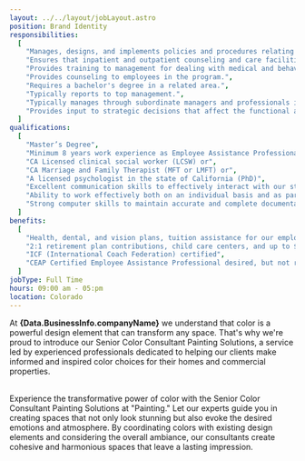 ```yaml
---
layout: ../../layout/jobLayout.astro
position: Brand Identity
responsibilities:
  [
    "Manages, designs, and implements policies and procedures relating to a company's Employee Assistance Program (EAP)",
    "Ensures that inpatient and outpatient counseling and care facilities meet company standards.",
    "Provides training to management for dealing with medical and behavioral problems.",
    "Provides counseling to employees in the program.",
    "Requires a bachelor's degree in a related area.",
    "Typically reports to top management.",
    "Typically manages through subordinate managers and professionals in larger groups of moderate complexity.",
    "Provides input to strategic decisions that affect the functional area of responsibility.",
  ]
qualifications:
  [
    "Master’s Degree",
    "Minimum 8 years work experience as Employee Assistance Professional",
    "CA Licensed clinical social worker (LCSW) or",
    "CA Marriage and Family Therapist (MFT or LMFT) or",
    "A licensed psychologist in the state of California (PhD)",
    "Excellent communication skills to effectively interact with our staff and faculty",
    "Ability to work effectively both on an individual basis and as part of a team",
    "Strong computer skills to maintain accurate and complete documentation",
  ]
benefits:
  [
    "Health, dental, and vision plans, tuition assistance for our employees and their families, paid time off, flexible spending accounts.",
    "2:1 retirement plan contributions, child care centers, and up to $50,000 housing subsidy",
    "ICF (International Coach Federation) certified",
    "CEAP Certified Employee Assistance Professional desired, but not required.",
  ]
jobType: Full Time
hours: 09:00 am - 05:pm
location: Colorado
---
```



At <b>{Data.BusinessInfo.companyName}</b> we understand that color is a powerful design element that can transform any space. That's why we're proud to introduce our Senior Color Consultant Painting Solutions, a service led by experienced professionals dedicated to helping our clients make informed and inspired color choices for their homes and commercial properties.

<br />
Experience the transformative power of color with the Senior Color Consultant Painting
Solutions at "Painting." Let our experts guide you in creating spaces that not only
look stunning but also evoke the desired emotions and atmosphere. By coordinating
colors with existing design elements and considering the overall ambiance, our consultants
create cohesive and harmonious spaces that leave a lasting impression.
